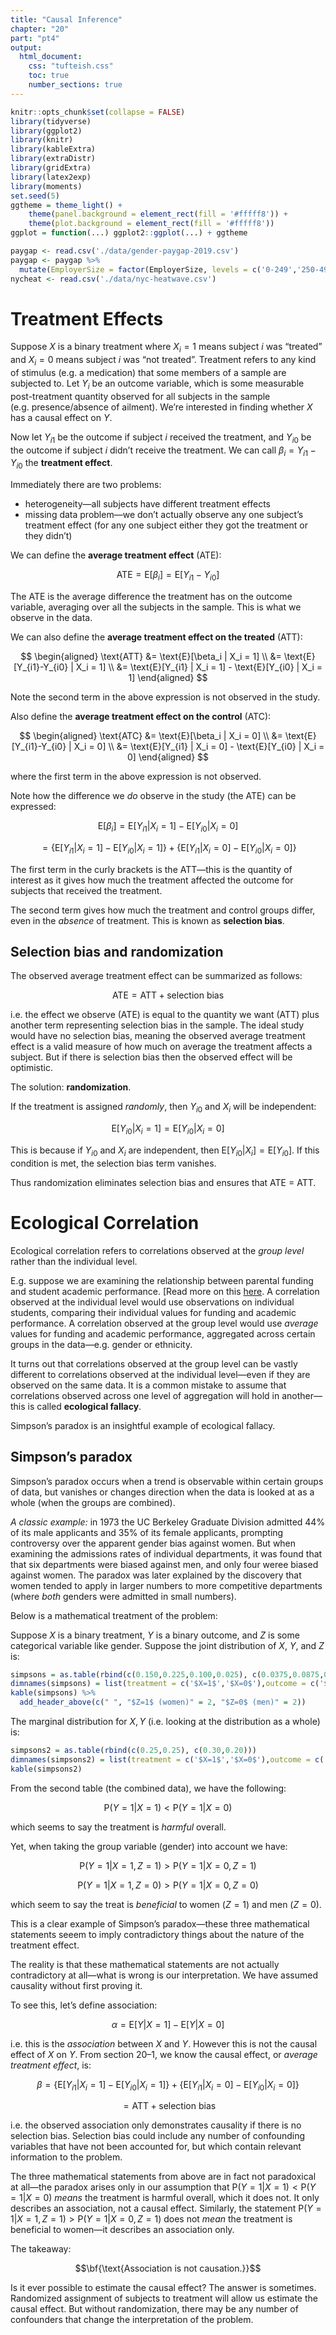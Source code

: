 ```yaml
---
title: "Causal Inference"
chapter: "20"
part: "pt4"
output:
  html_document:
    css: "tufteish.css"
    toc: true
    number_sections: true
---
```


```r
knitr::opts_chunk$set(collapse = FALSE)
library(tidyverse)
library(ggplot2)
library(knitr)
library(kableExtra)
library(extraDistr)
library(gridExtra)
library(latex2exp)
library(moments)
set.seed(5)
ggtheme = theme_light() +
	theme(panel.background = element_rect(fill = '#fffff8')) +
	theme(plot.background = element_rect(fill = '#fffff8'))
ggplot = function(...) ggplot2::ggplot(...) + ggtheme
```

```r
paygap <- read.csv('./data/gender-paygap-2019.csv')
paygap <- paygap %>%
  mutate(EmployerSize = factor(EmployerSize, levels = c('0-249','250-499','500-999','1000-4999','5000-19999','20000+')))
nycheat <- read.csv('./data/nyc-heatwave.csv')
```

\newcommand{\E}{\text{E}}
\newcommand{\Var}{\text{Var}}
\newcommand{\SD}{\text{SD}}
\newcommand{\SE}{\text{SE}}
\newcommand{\Cov}{\text{Cov}}
\newcommand{\Cor}{\text{Cor}}
\renewcommand{\P}{\text{P}}
\newcommand{\pd}[2]{\frac{\partial #1}{\partial #2}}
\newcommand{\sumin}{\sum_i^n}
\newcommand{\Bias}{\text{Bias}}

# Treatment Effects 

Suppose $X$ is a binary treatment where $X_i=1$ means subject $i$ was "treated" and $X_i=0$ means subject $i$ was "not treated". Treatment refers to any kind of stimulus (e.g. a medication) that some members of a sample are subjected to. Let $Y_i$ be an outcome variable, which is some measurable post-treatment quantity observed for all subjects in the sample (e.g. presence/absence of ailment). We're interested in finding whether $X$ has a causal effect on $Y$.    

Now let $Y_{i1}$ be the outcome if subject $i$ received the treatment, and $Y_{i0}$ be the outcome if subject $i$ didn't receive the treatment. We can call $\beta_i = Y_{i1}-Y_{i0}$ the **treatment effect**.  

Immediately there are two problems:

- heterogeneity---all subjects have different treatment effects
- missing data problem---we don't actually observe any one subject's treatment effect (for any one subject either they got the treatment or they didn't)

We can define the **average treatment effect** (ATE):

$$\text{ATE} = \E[\beta_i] = \E[Y_{i1} - Y_{i0}]$$

The ATE is the average difference the treatment has on the outcome variable, averaging over all the subjects in the sample. This is what we observe in the data.  

We can also define the **average treatment effect on the treated** (ATT):

$$
\begin{aligned}
  \text{ATT} &= \E[\beta_i | X_i = 1] \\ 
  &= \E[Y_{i1}-Y_{i0} | X_i = 1] \\ 
  &= \E[Y_{i1} | X_i = 1] - \E[Y_{i0} | X_i = 1]
\end{aligned}
$$

Note the second term in the above expression is not observed in the study.  

Also define the **average treatment effect on the control** (ATC):

$$
\begin{aligned}
  \text{ATC} &= \E[\beta_i | X_i = 0] \\ 
  &= \E[Y_{i1}-Y_{i0} | X_i = 0] \\ 
  &= \E[Y_{i1} | X_i = 0] - \E[Y_{i0} | X_i = 0]
\end{aligned}
$$

where the first term in the above expression is not observed.  

Note how the difference we *do* observe in the study (the ATE) can be expressed:

$$\E[\beta_i] = \E[Y_{i1} | X_i = 1] - \E[Y_{i0} | X_i = 0]$$

$$= \bigg\{ \E[Y_{i1} | X_i = 1] - \E[Y_{i0} | X_i = 1] \bigg\} + \bigg\{ \E[Y_{i1} | X_i = 0] - \E[Y_{i0} | X_i = 0] \bigg\}$$

The first term in the curly brackets is the ATT---this is the quantity of interest as it gives how much the treatment affected the outcome for subjects that received the treatment. 

The second term gives how much the treatment and control groups differ, even in the *absence* of treatment. This is known as **selection bias**.   

## Selection bias and randomization 

The observed average treatment effect can be summarized as follows: 

$$\text{ATE} = \text{ATT} + \text{selection bias}$$

i.e. the effect we observe (ATE) is equal to the quantity we want (ATT) plus another term representing selection bias in the sample. The ideal study would have no selection bias, meaning the observed average treatment effect is a valid measure of how much on average the treatment affects a subject. But if there is selection bias then the observed effect will be optimistic.   

The solution: **randomization**. 

If the treatment is assigned *randomly*, then $Y_{i0}$ and $X_i$ will be independent:

$$\E[Y_{i0} | X_i = 1] = \E[Y_{i0} | X_i =  0]$$

This is because if $Y_{i0}$ and $X_i$ are independent, then $\E[Y_{i0} | X_i] = \E[Y_{i0}]$. If this condition is met, the selection bias term vanishes.  

Thus randomization eliminates selection bias and ensures that ATE = ATT.  

# Ecological Correlation 

Ecological correlation refers to correlations observed at the *group level* rather than the individual level.  

E.g. suppose we are examining the relationship between parental funding and student academic performance. [Read more on this <a href="https://journals.sagepub.com/doi/abs/10.1177/0003122412472680">here</a>. A correlation observed at the individual level would use observations on individual students, comparing their individual values for funding and academic performance. A correlation observed at the group level would use *average* values for funding and academic performance, aggregated across certain groups in the data---e.g. gender or ethnicity.   

It turns out that correlations observed at the group level can be vastly different to correlations observed at the individual level---even if they are observed on the same data. It is a common mistake to assume that correlations observed across one level of aggregation will hold in another---this is called **ecological fallacy**.  

Simpson's paradox is an insightful example of ecological fallacy.   

## Simpson's paradox 

Simpson's paradox occurs when a trend is observable within certain groups of data, but vanishes or changes direction when the data is looked at as a whole (when the groups are combined).    

*A classic example:* in 1973 the UC Berkeley Graduate Division admitted 44\% of its male applicants and 35\% of its female applicants, prompting controversy over the apparent gender bias against women. But when examining the admissions rates of individual departments, it was found that that six departments were biased against men, and only four weree biased against women. The paradox was later explained by the discovery that women tended to apply in larger numbers to more competitive departments (where *both* genders were admitted in small numbers).  

Below is a mathematical treatment of the problem: 

Suppose $X$ is a binary treatment, $Y$ is a binary outcome, and $Z$ is some categorical variable like gender. Suppose the joint distribution of $X$, $Y$, and $Z$ is:

```r
simpsons = as.table(rbind(c(0.150,0.225,0.100,0.025), c(0.0375,0.0875,0.2625,0.1125)))
dimnames(simpsons) = list(treatment = c('$X=1$','$X=0$'),outcome = c('$Y=1$','$Y=0$','$Y=1$','$Y=0$'))
kable(simpsons) %>%
  add_header_above(c(" ", "$Z=1$ (women)" = 2, "$Z=0$ (men)" = 2))
```

The marginal distribution for $X,Y$ (i.e. looking at the distribution as a whole) is:

```r
simpsons2 = as.table(rbind(c(0.25,0.25), c(0.30,0.20)))
dimnames(simpsons2) = list(treatment = c('$X=1$','$X=0$'),outcome = c('$Y=1$','$Y=0$'))
kable(simpsons2)
```

From the second table (the combined data), we have the following:

$$\P(Y=1|X=1) < \P(Y=1|X=0)$$

which seems to say the treatment is *harmful* overall.   

Yet, when taking the group variable (gender) into account we have:

$$\P(Y=1|X=1,Z=1) > \P(Y=1|X=0,Z=1)$$

$$\P(Y=1|X=1,Z=0) > \P(Y=1|X=0,Z=0)$$

which seem to say the treat is *beneficial* to women ($Z=1$) and men ($Z=0$).  

This is a clear example of Simpson's paradox---these three mathematical statements seeem to imply contradictory things about the nature of the treatment effect.  

The reality is that these mathematical statements are not actually contradictory at all---what is wrong is our interpretation. We have assumed causality without first proving it.  

To see this, let's define association:

$$\alpha = \E[Y|X=1] - \E[Y|X=0]$$

i.e. this is the *association* between $X$ and $Y$. However this is not the causal effect of $X$ on $Y$. From section 20--1, we know the causal effect, or *average treatment effect*, is:

$$\beta = \bigg\{ \E[Y_{i1} | X_i = 1] - \E[Y_{i0} | X_i = 1] \bigg\} + \bigg\{ \E[Y_{i1} | X_i = 0] - \E[Y_{i0} | X_i = 0] \bigg\}$$

$$= \text{ATT} + \text{selection bias}$$

i.e. the observed association only demonstrates causality if there is no selection bias. Selection bias could include any number of confounding variables that have not been accounted for, but which contain relevant information to the problem.  

The three mathematical statements from above are in fact not paradoxical at all---the paradox arises only in our assumption that $\P(Y=1|X=1) < \P(Y=1|X=0)$ *means* the treatment is harmful overall, which it does not. It only describes an association, not a causal effect. Similarly, the statement $\P(Y=1|X=1,Z=1) > \P(Y=1|X=0,Z=1)$ does not *mean* the treatment is beneficial to women---it describes an association only.  

The takeaway:

$$\bf{\text{Association is not causation.}}$$

Is it ever possible to estimate the causal effect? The answer is sometimes. Randomized assignment of subjects to treatment will allow us estimate the causal effect. But without randomization, there may be any number of confounders that change the interpretation of the problem.   
